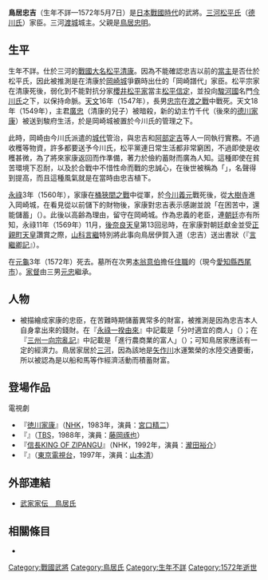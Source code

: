 {{unreferenced|time=2016-04-03T12:31:07+00:00}}
{{日本武士
|名稱= 鳥居 忠吉
|圖片名稱= 
|圖片大小= 
|圖片說明= 
|時代= [[日本戰國時代|日本戰國時代]]
|出生日期= 不詳
|出生地點= 
|逝世日期= [[元龜|元龜]]3年3月25日（1572年5月7日）
|逝世地點= 
|假名= 
|羅馬字= 
|幼名= 
|改名= 
|别名= 
|諡号= 
|神号= 
|戒名= 
|洗禮名= 
|墓所= [[愛知縣|愛知縣]][[西尾市|西尾市]]的{{tsl|ja|不退院}}
|朝廷官位= [[伊賀守|伊賀守]]
|幕府職位= 
|主君= [[松平清康|松平清康]]→[[松平廣忠|廣忠]]→[[德川家康|德川家康]]
|藩= 
|氏族= {{tsl|ja|鳥居氏}}
|父母= 父：[[鳥居忠明|鳥居忠明]]
|養父= 
|養母= 
|兄弟= 
|姐妹= 
|正室= 
|側室= 
|嗣子= [[鳥居忠宗|忠宗]]、[[本翁意伯|本翁意伯]]、'''[[鳥居元忠|元忠]]'''、[[鳥居忠廣|忠廣]]
|嗣女= [[三宅政貞|三宅政貞]]室、[[松平重勝|松平重勝]]室
|養子= 
|養女= 
}}
{{japanese|japanese=鳥居 忠吉|kana=とりい ただよし|romaji=Torii Tadayoshi}}
'''鳥居忠吉'''（生年不詳—1572年5月7日）是[[日本戰國時代|日本戰國時代]]的武將。[[三河|三河]][[松平氏|松平氏]]（[[德川氏|德川氏]]）家臣。三河{{tsl|ja|碧海郡}}[[渡城|渡城]]城主。父親是[[鳥居忠明|鳥居忠明]]。

== 生平 ==
生年不詳。仕於三河的[[戰國大名|戰國大名]][[松平清康|松平清康]]。因為不能確認忠吉以前的[[當主|當主]]是否仕於松平氏，因此被推測是在清康於[[岡崎城|岡崎城]]爭霸時出仕的「岡崎譜代」家臣。松平宗家在清康死後，弱化到不能對抗分家[[櫻井松平家|櫻井松平家]]當主[[松平信定|松平信定]]，並投向[[駿河國|駿河國]]名門[[今川氏|今川氏]]之下，以保持命脈。[[天文_(後奈良天皇)|天文]]16年（1547年），長男[[鳥居忠宗|忠宗]]在[[渡之戰|渡之戰]]中戰死。天文18年（1549年），主君[[松平廣忠|廣忠]]（清康的兒子）被暗殺，新的幼主竹千代（後來的[[德川家康|德川家康]]）被送到駿府生活，於是岡崎城被置於今川氏的管理之下。

此時，岡崎由今川氏派遣的[[城代|城代]]管治，與忠吉和[[阿部定吉|阿部定吉]]等人一同執行實務。不過收穫等物資，許多都要送予今川氏，松平黨連日常生活都非常窮困，不過即使是收穫甚微，為了將來家康返回而作準備，著力於儉約蓄財而廣為人知。這種即使在貧苦環境下忍耐，以及於合戰中不惜性命而戰的忠誠心，在後世被稱為「{{tsl|ja|三河武士}}」，名聲得到提高，而且這種風氣就是在當時由忠吉植下。

[[永祿|永祿]]3年（1560年），家康在[[桶狹間之戰|桶狹間之戰]]中從軍，於[[今川義元|今川義元]]戰死後，從[[大樹寺|大樹寺]]進入岡崎城，在看見從以前儲下的財物後，家康對忠吉表示感謝並說「在困苦中，還能儲蓄」（{{lang|ja|苦しい中、よくこれだけの蓄えを}}）。此後以高齢為理由，留守在岡崎城。作為忠義的老臣，連[[朝廷|朝廷]]亦有所知，永祿11年（1569年）11月，[[後奈良天皇|後奈良天皇]]第13回忌時，在家康對朝廷獻金並受[[正親町天皇|正親町天皇]]讚賞之際，[[山科言繼|山科言繼]]特別將此事向鳥居伊賀入道（忠吉）送出書狀（『[[言繼卿記|言繼卿記]]』）。

在[[元龜|元龜]]3年（1572年）死去。墓所在次男[[本翁意伯|本翁意伯]]擔任[[住職|住職]]的{{tsl|ja|不退院}}（現今[[愛知縣|愛知縣]][[西尾市|西尾市]]）。[[家督|家督]]由三男[[鳥居元忠|元忠]]繼承。

== 人物 ==
*被描繪成家康的忠臣，在苦難時期儲蓄異常多的財富，被推測是因為忠吉本人自身拿出來的錢財。在『[[永祿一揆由來|永祿一揆由來]]』中記載是「分吋適宜的商人」（{{lang|ja|分際宜き買人}}）；在『[[三州一向宗亂記|三州一向宗亂記]]』中記載是「進行農商業的富人」（{{lang|ja|農商を業とする富裕の者}}）；可知鳥居家應該有一定的經濟力。鳥居家居於[[三河|三河]]{{tsl|ja|碧海郡}}，因為該地是[[矢作川|矢作川]]水運繁榮的水陸交通要衝，所以被認為是以船和馬等作經濟活動而積蓄財富。

== 登場作品 ==
;電視劇
*『[[德川家康_(大河劇)|徳川家康]]』（[[NHK|NHK]]，1983年，演員：[[宮口精二|宮口精二]]） 
*『{{tsl|ja|徳川家康 (1988年のテレビドラマ)|德川家康 (1988年電視劇)}}』（[[TBS|TBS]]，1988年，演員：[[藤岡琢也|藤岡琢也]]）
*『[[信長KING_OF_ZIPANGU|信長KING OF ZIPANGU]]』（NHK，1992年，演員：[[瀧田裕介|瀧田裕介]]）   
*『{{tsl|ja|徳川の女|德川之女}}』（[[東京電視台|東京電視台]]，1997年，演員：[[山本清_(演員)|山本清]]） 

== 外部連結 ==
*[http://www2.harimaya.com/sengoku/html/torii_k.html 武家家伝＿鳥居氏]

== 相關條目 ==
*{{tsl|ja|鳥居氏}}

[[Category:戰國武將|Category:戰國武將]]
[[Category:鳥居氏|Category:鳥居氏]]
[[Category:生年不詳|Category:生年不詳]]
[[Category:1572年逝世|Category:1572年逝世]]